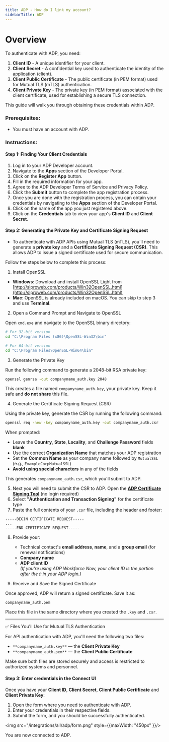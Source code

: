 ```yaml
---
title: ADP - How do I link my account?
sidebarTitle: ADP
---
```


# Overview

To authenticate with ADP, you need:
1. **Client ID** - A unique identifier for your client.
2. **Client Secret** - A confidential key used to authenticate the identity of the application (client).
3. **Client Public Certificate** - The public certificate (in PEM format) used for Mutual TLS (mTLS) authentication.
4. **Client Private Key** - The private key (in PEM format) associated with the client certificate, used for establishing a secure TLS connection. 

This guide will walk you through obtaining these credentials within ADP.

### Prerequisites:

- You must have an account with ADP.

### Instructions:

#### Step 1: Finding Your Client Credentials
1. Log in to your ADP Developer account.
2. Navigate to the **Apps** section of the Developer Portal.
3. Click on the **Register App** button.
4. Fill in the required information for your app.
5. Agree to the ADP Developer Terms of Service and Privacy Policy.
6. Click the **Submit** button to complete the app registration process.
7. Once you are done with the registration process, you can obtain your credentials by navigating to the **Apps** section of the Developer Portal.
8. Click on the name of the app you just registered above.
9. Click on the **Credentials** tab to view your app's **Client ID** and **Client Secret**.

#### Step 2: Generating the Private Key and Certificate Signing Request

- To authenticate with ADP APIs using Mutual TLS (mTLS), you'll need to generate a **private key** and a **Certificate Signing Request (CSR)**. This allows ADP to issue a signed certificate used for secure communication.

Follow the steps below to complete this process:

1. Install OpenSSL

- **Windows**: Download and install OpenSSL Light from [http://slproweb.com/products/Win32OpenSSL.html](http://slproweb.com/products/Win32OpenSSL.html)
- **Mac**: OpenSSL is already included on macOS. You can skip to step 3 and use **Terminal**.

2. Open a Command Prompt and Navigate to OpenSSL

Open `cmd.exe` and navigate to the OpenSSL binary directory:

```bash
# For 32-bit version
cd "C:\Program Files (x86)\OpenSSL-Win32\bin"

# For 64-bit version
cd "C:\Program Files\OpenSSL-Win64\bin"
```

3. Generate the Private Key

Run the following command to generate a 2048-bit RSA private key:

```bash
openssl genrsa -out companyname_auth.key 2048
```

This creates a file named `companyname_auth.key`, your private key. Keep it safe and **do not share** this file.

4. Generate the Certificate Signing Request (CSR)

Using the private key, generate the CSR by running the following command:

```bash
openssl req -new -key companyname_auth.key -out companyname_auth.csr
```

When prompted:
- Leave the **Country**, **State**, **Locality**, and **Challenge Password** fields **blank**
- Use the correct **Organization Name** that matches your ADP registration
- Set the **Common Name** as your company name followed by `MutualSSL` (e.g., `ExampleCorpMutualSSL`)
- **Avoid using special characters** in any of the fields

This generates `companyname_auth.csr`, which you'll submit to ADP.

5. Next you will need to submit the CSR to ADP. Open the **[ADP Certificate Signing Tool](https://cert-manager.com/customer/adp/device/adpwebservices/login)** (no login required)
6. Select **"Authentication and Transaction Signing"** for the certificate type
7. Paste the full contents of your `.csr` file, including the header and footer:

```
-----BEGIN CERTIFICATE REQUEST-----
...
-----END CERTIFICATE REQUEST-----
```

8. Provide your:
   - Technical contact's **email address**, **name**, and a **group email** (for renewal notifications)
   - **Company name**
   - **ADP client ID**  
     _(If you're using ADP Workforce Now, your client ID is the portion after the `@` in your ADP login.)_

9. Receive and Save the Signed Certificate

Once approved, ADP will return a signed certificate. Save it as:

```
companyname_auth.pem
```

Place this file in the same directory where you created the `.key` and `.csr`.

---

✅ Files You'll Use for Mutual TLS Authentication

For API authentication with ADP, you'll need the following two files:

- `**companyname_auth.key**` — the **Client Private Key** 
- `**companyname_auth.pem**` — the **Client Public Certificate**

Make sure both files are stored securely and access is restricted to authorized systems and personnel.

#### Step 3: Enter credentials in the Connect UI

Once you have your **Client ID**, **Client Secret**, **Client Public Certificate** and **Client Private Key**:
1. Open the form where you need to authenticate with ADP.
2. Enter your credentials in their respective fields.
3. Submit the form, and you should be successfully authenticated.


<img src="/integrations/all/adp/form.png" style={{maxWidth: "450px" }}/>

You are now connected to ADP.
 